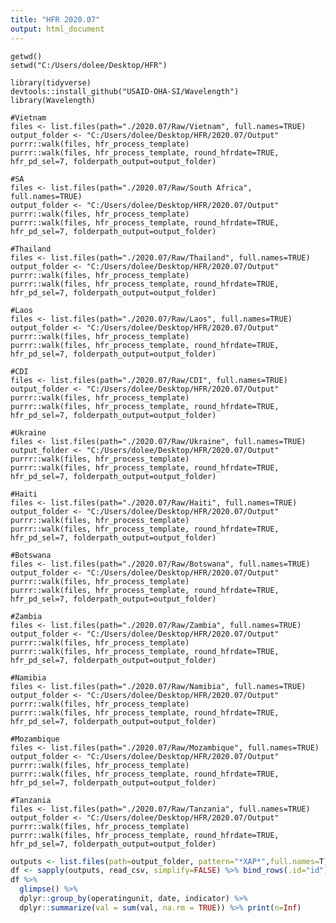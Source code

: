 ---
title: "HFR 2020.07"
output: html_document
---

```{Setting Working Directory}
getwd()
setwd("C:/Users/dolee/Desktop/HFR")
```

```{Install & load packages}
library(tidyverse)
devtools::install_github("USAID-OHA-SI/Wavelength")
library(Wavelength)
```


```{Validation check}
#Vietnam
files <- list.files(path="./2020.07/Raw/Vietnam", full.names=TRUE)
output_folder <- "C:/Users/dolee/Desktop/HFR/2020.07/Output"
purrr::walk(files, hfr_process_template)
purrr::walk(files, hfr_process_template, round_hfrdate=TRUE, hfr_pd_sel=7, folderpath_output=output_folder)
```

```{Validation check}
#SA
files <- list.files(path="./2020.07/Raw/South Africa", full.names=TRUE)
output_folder <- "C:/Users/dolee/Desktop/HFR/2020.07/Output"
purrr::walk(files, hfr_process_template)
purrr::walk(files, hfr_process_template, round_hfrdate=TRUE, hfr_pd_sel=7, folderpath_output=output_folder)
```

```{Validation check}
#Thailand
files <- list.files(path="./2020.07/Raw/Thailand", full.names=TRUE)
output_folder <- "C:/Users/dolee/Desktop/HFR/2020.07/Output"
purrr::walk(files, hfr_process_template)
purrr::walk(files, hfr_process_template, round_hfrdate=TRUE, hfr_pd_sel=7, folderpath_output=output_folder)
```

```{Validation check}
#Laos
files <- list.files(path="./2020.07/Raw/Laos", full.names=TRUE)
output_folder <- "C:/Users/dolee/Desktop/HFR/2020.07/Output"
purrr::walk(files, hfr_process_template)
purrr::walk(files, hfr_process_template, round_hfrdate=TRUE, hfr_pd_sel=7, folderpath_output=output_folder)
```

```{Validation check}
#CDI
files <- list.files(path="./2020.07/Raw/CDI", full.names=TRUE)
output_folder <- "C:/Users/dolee/Desktop/HFR/2020.07/Output"
purrr::walk(files, hfr_process_template)
purrr::walk(files, hfr_process_template, round_hfrdate=TRUE, hfr_pd_sel=7, folderpath_output=output_folder)
```

```{Validation check}
#Ukraine
files <- list.files(path="./2020.07/Raw/Ukraine", full.names=TRUE)
output_folder <- "C:/Users/dolee/Desktop/HFR/2020.07/Output"
purrr::walk(files, hfr_process_template)
purrr::walk(files, hfr_process_template, round_hfrdate=TRUE, hfr_pd_sel=7, folderpath_output=output_folder)
```

```{Validation check}
#Haiti
files <- list.files(path="./2020.07/Raw/Haiti", full.names=TRUE)
output_folder <- "C:/Users/dolee/Desktop/HFR/2020.07/Output"
purrr::walk(files, hfr_process_template)
purrr::walk(files, hfr_process_template, round_hfrdate=TRUE, hfr_pd_sel=7, folderpath_output=output_folder)
```

```{Validation check}
#Botswana
files <- list.files(path="./2020.07/Raw/Botswana", full.names=TRUE)
output_folder <- "C:/Users/dolee/Desktop/HFR/2020.07/Output"
purrr::walk(files, hfr_process_template)
purrr::walk(files, hfr_process_template, round_hfrdate=TRUE, hfr_pd_sel=7, folderpath_output=output_folder)
```

```{Validation check}
#Zambia
files <- list.files(path="./2020.07/Raw/Zambia", full.names=TRUE)
output_folder <- "C:/Users/dolee/Desktop/HFR/2020.07/Output"
purrr::walk(files, hfr_process_template)
purrr::walk(files, hfr_process_template, round_hfrdate=TRUE, hfr_pd_sel=7, folderpath_output=output_folder)
```

```{Validation check}
#Namibia
files <- list.files(path="./2020.07/Raw/Namibia", full.names=TRUE)
output_folder <- "C:/Users/dolee/Desktop/HFR/2020.07/Output"
purrr::walk(files, hfr_process_template)
purrr::walk(files, hfr_process_template, round_hfrdate=TRUE, hfr_pd_sel=7, folderpath_output=output_folder)
```

```{Validation check}
#Mozambique
files <- list.files(path="./2020.07/Raw/Mozambique", full.names=TRUE)
output_folder <- "C:/Users/dolee/Desktop/HFR/2020.07/Output"
purrr::walk(files, hfr_process_template)
purrr::walk(files, hfr_process_template, round_hfrdate=TRUE, hfr_pd_sel=7, folderpath_output=output_folder)
```

```{Validation check}
#Tanzania
files <- list.files(path="./2020.07/Raw/Tanzania", full.names=TRUE)
output_folder <- "C:/Users/dolee/Desktop/HFR/2020.07/Output"
purrr::walk(files, hfr_process_template)
purrr::walk(files, hfr_process_template, round_hfrdate=TRUE, hfr_pd_sel=7, folderpath_output=output_folder)
```

```{r}
outputs <- list.files(path=output_folder, pattern="*XAP*",full.names=T)
df <- sapply(outputs, read_csv, simplify=FALSE) %>% bind_rows(.id="id")
df %>%
  glimpse() %>%
  dplyr::group_by(operatingunit, date, indicator) %>% 
  dplyr::summarize(val = sum(val, na.rm = TRUE)) %>% print(n=Inf)
```
